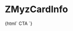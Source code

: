 
<Meta title="Myz/MyzCard/ZMyzCardInfo" component="z-myz-card-info" />

# ZMyzCardInfo

<Preview>
  <Story name="ZMyzCardInfo-sample">
    {html`
      <z-myz-card-info
        data='{"author":"Nicola Zingarelli","year":"2021","title":"Vocabolario della lingua italiana","description":"A cura di Mario Cannella, Beata Lazzarini","onlineLicense":{"expiration":"31/12/2021","installations":"1","expired":true},"offlineLicense":{"expiration":"30/06/2021","installations":"2","expired":false}}'
      >
        <z-button-deprecated variant="secondary">CTA</z-button-deprecated>
      </z-myz-card-info>
    `}
  </Story>
</Preview>

<Props of="z-myz-card-info" />
